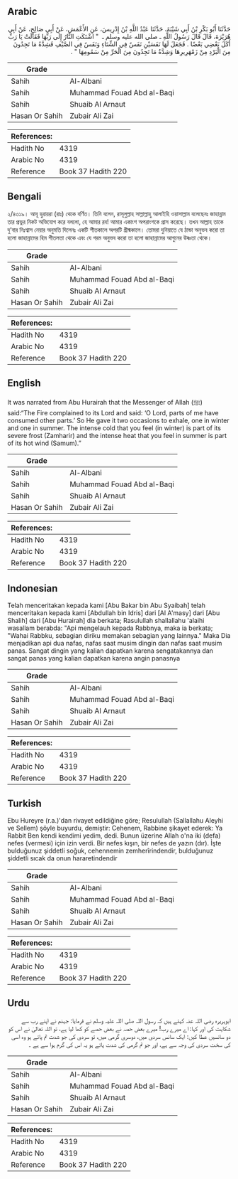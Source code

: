 ## Arabic


<div dir="rtl" lang="ar" style={{fontSize:'larger',backgroundColor:'#f8f9fa',padding:20}}>
حَدَّثَنَا أَبُو بَكْرِ بْنُ أَبِي شَيْبَةَ، حَدَّثَنَا عَبْدُ اللَّهِ بْنُ إِدْرِيسَ، عَنِ الأَعْمَشِ، عَنْ أَبِي صَالِحٍ، عَنْ أَبِي هُرَيْرَةَ، قَالَ قَالَ رَسُولُ اللَّهِ ـ صلى الله عليه وسلم ـ ‏ "‏ اشْتَكَتِ النَّارُ إِلَى رَبِّهَا فَقَالَتْ يَا رَبِّ أَكَلَ بَعْضِي بَعْضًا ‏.‏ فَجَعَلَ لَهَا نَفَسَيْنِ نَفَسٌ فِي الشِّتَاءِ وَنَفَسٌ فِي الصَّيْفِ فَشِدَّةُ مَا تَجِدُونَ مِنَ الْبَرْدِ مِنْ زَمْهَرِيرِهَا وَشِدَّةُ مَا تَجِدُونَ مِنَ الْحَرِّ مِنْ سَمُومِهَا ‏"‏ ‏.‏
</div>
<div style={{backgroundColor:'#f8f9fa',padding:20, marginBottom: 10}}><table> <thead> <tr> <th>Grade</th> <th></th> </tr> </thead> <tbody> <tr><td>Sahih</td><td>Al-Albani</td></tr><tr><td>Sahih</td><td>Muhammad Fouad Abd al-Baqi</td></tr><tr><td>Sahih</td><td>Shuaib Al Arnaut</td></tr><tr><td>Hasan Or Sahih</td><td>Zubair Ali Zai</td></tr></tbody></table><table> <thead> <tr> <th>References:</th> <th></th> </tr> </thead> <tbody><tr><td>Hadith No</td><td>4319</td></tr><tr><td>Arabic No</td><td>4319</td></tr><tr><td>Reference</td><td>Book 37 Hadith 220</td></tr></tbody></table></div>

## Bengali


<div dir="ltr" lang="bn" style={{fontSize:'larger',backgroundColor:'#f8f9fa',padding:20}}>
২/৪৩১৯। আবূ হুরায়রা (রাঃ) থেকে বর্ণিত। তিনি বলেন, রাসূলুল্লাহ সাল্লাল্লাহু আলাইহি ওয়াসাল্লাম বলেছেনঃ জাহান্নাম তার প্রভুর নিকট অভিযোগ করে বললো, হে আমার রব! আমার একাংশ অপরাংশকে গ্রাস করেছে। তখন আল্লাহ তাকে দু’বার নিঃশ্বাস নেয়ার অনুমতি দিলেনঃ একটি শীতকালে অপরটি গ্রীষ্মকালে। তোমরা দুনিয়াতে যে ঠান্ডা অনুভব করো তা হলো জাহান্নামের হিম শীতলতা থেকে এবং যে গরম অনুভব করো তা হলো জাহান্নামের আগুনের উষ্ণতা থেকে।
</div>
<div style={{backgroundColor:'#f8f9fa',padding:20, marginBottom: 10}}><table> <thead> <tr> <th>Grade</th> <th></th> </tr> </thead> <tbody> <tr><td>Sahih</td><td>Al-Albani</td></tr><tr><td>Sahih</td><td>Muhammad Fouad Abd al-Baqi</td></tr><tr><td>Sahih</td><td>Shuaib Al Arnaut</td></tr><tr><td>Hasan Or Sahih</td><td>Zubair Ali Zai</td></tr></tbody></table><table> <thead> <tr> <th>References:</th> <th></th> </tr> </thead> <tbody><tr><td>Hadith No</td><td>4319</td></tr><tr><td>Arabic No</td><td>4319</td></tr><tr><td>Reference</td><td>Book 37 Hadith 220</td></tr></tbody></table></div>

## English


<div dir="ltr" lang="en" style={{fontSize:'larger',backgroundColor:'#f8f9fa',padding:20}}>
It was narrated from Abu Hurairah that the Messenger of Allah (ﷺ) said:“The Fire complained to its Lord and said: ‘O Lord, parts of me have consumed other parts.’ So He gave it two occasions to exhale, one in winter and one in summer. The intense cold that you feel (in winter) is part of its severe frost (Zamharir) and the intense heat that you feel in summer is part of its hot wind (Samum).”
</div>
<div style={{backgroundColor:'#f8f9fa',padding:20, marginBottom: 10}}><table> <thead> <tr> <th>Grade</th> <th></th> </tr> </thead> <tbody> <tr><td>Sahih</td><td>Al-Albani</td></tr><tr><td>Sahih</td><td>Muhammad Fouad Abd al-Baqi</td></tr><tr><td>Sahih</td><td>Shuaib Al Arnaut</td></tr><tr><td>Hasan Or Sahih</td><td>Zubair Ali Zai</td></tr></tbody></table><table> <thead> <tr> <th>References:</th> <th></th> </tr> </thead> <tbody><tr><td>Hadith No</td><td>4319</td></tr><tr><td>Arabic No</td><td>4319</td></tr><tr><td>Reference</td><td>Book 37 Hadith 220</td></tr></tbody></table></div>

## Indonesian


<div dir="ltr" lang="id" style={{fontSize:'larger',backgroundColor:'#f8f9fa',padding:20}}>
Telah menceritakan kepada kami [Abu Bakar bin Abu Syaibah] telah menceritakan kepada kami [Abdullah bin Idris] dari [Al A'masy] dari [Abu Shalih] dari [Abu Hurairah] dia berkata; Rasulullah shallallahu 'alaihi wasallam berabda: "Api mengelauh kepada Rabbnya, maka ia berkata; "Wahai Rabbku, sebagian diriku memakan sebagian yang lainnya." Maka Dia menjadikan api dua nafas, nafas saat musim dingin dan nafas saat musim panas. Sangat dingin yang kalian dapatkan karena sengatakannya dan sangat panas yang kalian dapatkan karena angin panasnya
</div>
<div style={{backgroundColor:'#f8f9fa',padding:20, marginBottom: 10}}><table> <thead> <tr> <th>Grade</th> <th></th> </tr> </thead> <tbody> <tr><td>Sahih</td><td>Al-Albani</td></tr><tr><td>Sahih</td><td>Muhammad Fouad Abd al-Baqi</td></tr><tr><td>Sahih</td><td>Shuaib Al Arnaut</td></tr><tr><td>Hasan Or Sahih</td><td>Zubair Ali Zai</td></tr></tbody></table><table> <thead> <tr> <th>References:</th> <th></th> </tr> </thead> <tbody><tr><td>Hadith No</td><td>4319</td></tr><tr><td>Arabic No</td><td>4319</td></tr><tr><td>Reference</td><td>Book 37 Hadith 220</td></tr></tbody></table></div>

## Turkish


<div dir="ltr" lang="tr" style={{fontSize:'larger',backgroundColor:'#f8f9fa',padding:20}}>
Ebu Hureyre (r.a.)'dan rivayet edildiğine göre; Resulullah (Sallallahu Aleyhi ve Sellem) şöyle buyurdu, demiştir: Cehenem, Rabbine şikayet ederek: Ya Rabbit Ben kendi kendimi yedim, dedi. Bunun üzerine Allah o'na iki (defa) nefes (vermesi) için izin verdi. Bir nefes kışın, bir nefes de yazın (dır). İşte bulduğunuz şiddetli soğuk, cehennemin zemherîrindendir, bulduğunuz şiddetli sıcak da onun hararetindendir
</div>
<div style={{backgroundColor:'#f8f9fa',padding:20, marginBottom: 10}}><table> <thead> <tr> <th>Grade</th> <th></th> </tr> </thead> <tbody> <tr><td>Sahih</td><td>Al-Albani</td></tr><tr><td>Sahih</td><td>Muhammad Fouad Abd al-Baqi</td></tr><tr><td>Sahih</td><td>Shuaib Al Arnaut</td></tr><tr><td>Hasan Or Sahih</td><td>Zubair Ali Zai</td></tr></tbody></table><table> <thead> <tr> <th>References:</th> <th></th> </tr> </thead> <tbody><tr><td>Hadith No</td><td>4319</td></tr><tr><td>Arabic No</td><td>4319</td></tr><tr><td>Reference</td><td>Book 37 Hadith 220</td></tr></tbody></table></div>

## Urdu


<div dir="rtl" lang="ur" style={{fontSize:'larger',backgroundColor:'#f8f9fa',padding:20}}>
ابوہریرہ رضی اللہ عنہ کہتے ہیں کہ رسول اللہ صلی اللہ علیہ وسلم نے فرمایا: جہنم نے اپنے رب سے شکایت کی اور کہا: اے میرے رب! میرے بعض حصہ نے بعض حصے کو کھا لیا ہے، تو اللہ تعالیٰ نے اس کو دو سانسیں عطا کیں: ایک سانس سردی میں، دوسری گرمی میں، تو سردی کی جو شدت تم پاتے ہو وہ اسی کی سخت سردی کی وجہ سے ہے، اور جو تم گرمی کی شدت پاتے ہو یہ اس کی گرم ہوا سے ہے ۔
</div>
<div style={{backgroundColor:'#f8f9fa',padding:20, marginBottom: 10}}><table> <thead> <tr> <th>Grade</th> <th></th> </tr> </thead> <tbody> <tr><td>Sahih</td><td>Al-Albani</td></tr><tr><td>Sahih</td><td>Muhammad Fouad Abd al-Baqi</td></tr><tr><td>Sahih</td><td>Shuaib Al Arnaut</td></tr><tr><td>Hasan Or Sahih</td><td>Zubair Ali Zai</td></tr></tbody></table><table> <thead> <tr> <th>References:</th> <th></th> </tr> </thead> <tbody><tr><td>Hadith No</td><td>4319</td></tr><tr><td>Arabic No</td><td>4319</td></tr><tr><td>Reference</td><td>Book 37 Hadith 220</td></tr></tbody></table></div>